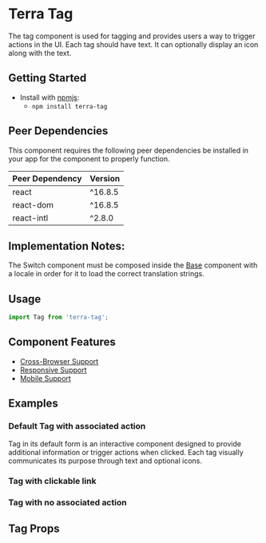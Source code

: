 


<Badge />

# Terra Tag

The tag component is used for tagging and provides users a way to trigger actions in the UI. Each tag should have text.
It can optionally display an icon along with the text.

## Getting Started

- Install with [npmjs](https://www.npmjs.com):
  - `npm install terra-tag`

<!-- AUTO-GENERATED-CONTENT:START Peer Dependencies -->
## Peer Dependencies

This component requires the following peer dependencies be installed in your app for the component to properly function.

| Peer Dependency | Version |
|-|-|
| react | ^16.8.5 |
| react-dom | ^16.8.5 |
| react-intl | ^2.8.0 |

<!-- AUTO-GENERATED-CONTENT:END -->

## Implementation Notes:
The Switch component must be composed inside the [Base][1] component with a locale in order for it to load the correct translation strings.

[1]: https://engineering.cerner.com/terra-ui/application/terra-application/components/application-base

## Usage
```jsx
import Tag from 'terra-tag';
```

## Component Features

* [Cross-Browser Support](https://engineering.cerner.com/terra-ui/about/terra-ui/component-standards#cross-browser-support)
* [Responsive Support](https://engineering.cerner.com/terra-ui/about/terra-ui/component-standards#responsive-support)
* [Mobile Support](https://engineering.cerner.com/terra-ui/about/terra-ui/component-standards#mobile-support)

## Examples

### Default Tag with associated action
Tag in its default form is an interactive component designed to provide additional information or trigger actions when clicked. Each tag visually communicates its purpose through text and optional icons.
<TagDefault title="Default clickable Tag" description="This tag displays a simple text label, and when clicked, it triggers a notification to provide aditional information." />
<TagIcon title="Default Tag with Icon" description="This tag combines an icon and text label to convey additional meaning. When clicked, it also triggers a notification to inform the user about the interaction." />

### Tag with clickable link
<TagHref title="Tag with href" description="This tag provides a direct link to a specific webpage. Just click on the tag, and it will seamlessly redirect to the associated website." />

### Tag with no associated action
<TagFallbacks title="Tag with no onClick or href" description="This tag represents a simple tag without any additional actions or links associated with it. It conveys essential information but does not trigger any specific actions when clicked. These styles are provided for when this component is missing recommended elements for best practice use." />

## Tag Props
<TagPropsTable />
